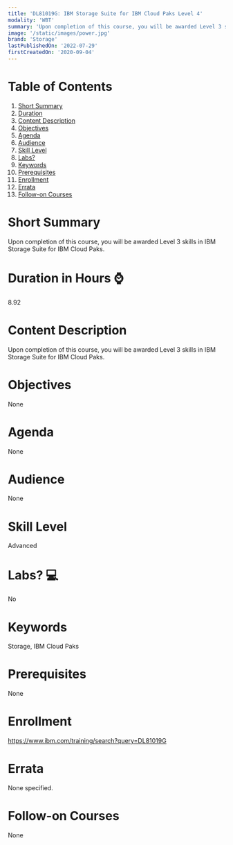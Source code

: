 ```yaml
---
title: 'DL81019G: IBM Storage Suite for IBM Cloud Paks Level 4'
modality: 'WBT'
summary: 'Upon completion of this course, you will be awarded Level 3 skills in IBM Storage Suite for IBM Cloud Paks.'
image: '/static/images/power.jpg'
brand: 'Storage'
lastPublishedOn: '2022-07-29'
firstCreatedOn: '2020-09-04'
---
```

# Table of Contents
1.  [Short Summary](#short-summary)
2.  [Duration](#duration-in-hours-)
3.  [Content Description](#content-description)
4.  [Objectives](#objectives)
5.  [Agenda](#agenda)
6.  [Audience](#audience)
7.  [Skill Level](#skill-level)
8.  [Labs?](#labs-)
9.  [Keywords](#keywords)
10. [Prerequisites](#prerequisites)
11. [Enrollment](#enrollment)
12. [Errata](#errata)
13. [Follow-on Courses](#follow-on-courses)

# Short Summary
Upon completion of this course, you will be awarded Level 3 skills in IBM Storage Suite for IBM Cloud Paks.

# Duration in Hours ⌚
8.92

# Content Description
Upon completion of this course, you will be awarded Level 3 skills in IBM Storage Suite for IBM Cloud Paks.

# Objectives
None

# Agenda
None

# Audience
None

# Skill Level
Advanced            

# Labs? 💻
No

# Keywords
Storage, IBM Cloud Paks

# Prerequisites
None

# Enrollment
https://www.ibm.com/training/search?query=DL81019G

# Errata
None specified.

# Follow-on Courses
None


